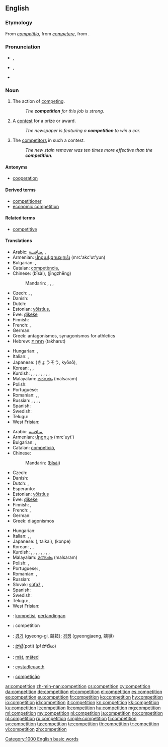 {{slim-wikipedia}}
{{also|compétition}}
==English==

===Etymology===
From {{etyl|LL.}} ''[[competitio]]'', from ''[[competere]]'', from {{etyl|la}} {{term|peto|petō|lang=la}}.

===Pronunciation===
* {{a|RP}} {{IPA|/ˌkɒmpəˈtɪʃən/}}, {{X-SAMPA|/%kQmp@"tIS@n/}}
* {{a|GenAm}} {{IPA|/ˌkɑːmpəˈtɪʃən/}}, {{X-SAMPA|/%kA:mp@"tIS@n/}}
* {{audio|en-us-competition.ogg|Audio (US)}}

===Noun===
{{en-noun|s|-}}

# {{uncountable}} The action of [[compete |competing]].
#: ''The '''competition''' for this job is strong.''
# {{countable}} A [[contest]] for a prize or award.
#: ''The newspaper is featuring a '''competition''' to win a car.''
# {{context|uncountable|collectively}} The [[competitor]]s in such a contest.
#: ''The new stain remover was ten times more effective than the '''competition'''.''

====Antonyms====
* {{sense|action of competing}} [[cooperation]]

====Derived terms====
* [[competitioner]]
* [[economic competition]]

====Related terms====
* [[competitive]]

====Translations====
{{trans-top|action of competing}}
* Arabic: [[منافسة]], {{f}}, {{t|ar|منافسة|f|tr=munāfasa|sc=Arab}}
* Armenian: [[մրցակցություն]] (mrc'akc'ut'yun)
* Bulgarian: {{t|bg|съперничество|n}},  {{t+|bg|конкуренция|f}}
* Catalan: [[competència]], {{f}}
* Chinese: {{zh-ts|比賽|比赛}} (bǐsài), {{zh-ts|競爭|竞争}} (jìngzhēng)
*: Mandarin: {{t|zh|比賽|sc=Hani}}, {{t|zh|比赛|tr=bǐsài|sc=Hani}}, {{t|zh|競爭|sc=Hani}}, {{t|zh|竞争|tr=jìngzhēng|sc=Hani}}
* Czech: {{t|cs|soupeření}}, {{t|cs|konkurování}}, {{t|cs|konkurence}}
* Danish: {{t+|da|konkurrence|c}}
* Dutch: {{t+|nl|concurrentie|f}}
* Estonian: [[võistlus]], {{t|et|võistlus}}
* Ewe: [[ɖikeke]]
* Finnish: {{t+|fi|kilpailu}}
* French: {{t+|fr|compétition|f}}, {{t+|fr|concurrence|f}}
* German: {{t+|de|Konkurrenz|f}}
* Greek: {{t+|el|ανταγωνισμός|m}} antagonismos, {{t+|el|συναγωνισμός|m}} synagonismos for athletics
* Hebrew: [[תחרות]] (takharut) {{f}}
{{trans-mid}}
* Hungarian: {{t|hu|verseny}}, {{t|hu|versengés}}
* Italian: {{t+|it|competizione|f}}, {{t+|it|concorrenza|f}}
* Japanese: {{Jpan|[[競争]]}} (きょうそう, kyōsō), {{t|ja|コンペ|tr=konpe|sc=Jpan}}
* Korean: {{t|ko|경쟁|sc=Kore}}, {{t|ko|경쟁|tr=gyeongjaeng|sc=Kore}}, {{t|ko|競爭|sc=Kore}}
* Kurdish: {{t+|ku|pêşbazî}}, {{t+|ku|pêşbirk}}, {{t+|ku|berêkane}}, {{t+|ku|misabiqe}}, {{t+|ku|hevrikî}}, {{t+|ku|hawirkan}}, {{t+|ku|riberiz}}, {{t+|ku|sîbaq}}, {{t+|ku|reqabet}}
* Malayalam: [[മത്സരം]] (malsaram)
* Polish: {{t-|pl|rywalizacja|f}}
* Portuguese: {{t+|pt|competição|f}}
* Romanian: {{t|ro|competiție}}, {{t|ro|concurență|f}}, {{t|ro|concurs|n}}
* Russian: {{t+|ru|соревнование|n|tr=sorevnovánije}},  {{t|ru|состязание|n|tr=sostjazánije}},  {{t+|ru|конкуренция|f|tr=konkuréntsija}}, {{t+|ru|конкурс|m|tr=kónkurs}}, {{t|ru|соперничество|n|tr=sopérničestvo|sc=Cyrl}}
* Spanish: {{t|es|competición|f}}
* Swedish: {{t+|sv|konkurrens|c}}
* Telugu: {{t|te|పోటీచేయు|tr=poticeyu|sc=Telu}}
* West Frisian: {{t+|fy|kompetysje|c|xs=West Frisian}}
{{trans-bottom}}

{{trans-top|contest for a prize or award}}
* Arabic: [[منافسة]], {{f}}
* Armenian: [[մրցույթ]] (mrc'uyt')
* Bulgarian: {{t+|bg|състезание|n}},  {{t|bg|съревнование|n}}
* Catalan: [[competició]], {{f}}
* Chinese:
*: Mandarin: {{zh-ts|比賽|比赛}} ([[bǐ]][[sài]])
* Czech: {{t-|cs|soutěž|f}}
* Danish: {{t+|da|konkurrence|c}}
* Dutch: {{t+|nl|competitie|f}}, {{t-|nl|toernooi|n}}
* Esperanto: {{t+|eo|konkurso}}
* Estonian: [[võistlus]]
* Ewe: [[ɖikeke]]
* Finnish: {{t+|fi|kilpailu}}, {{t+|fi|kisa}}
* French: {{t+|fr|concours|m}}, {{t+|fr|compétition|f}}
* German: {{t+|de|Wettbewerb|m}}
* Greek: {{t+|el|διαγωνισμός|m}} diagonismos
{{trans-mid}}
* Hungarian: {{t|hu|verseny}}
* Italian: {{t-|it|concorso|m}}, {{t+|it|competizione|f}}, {{t-|it|gara|f}}
* Japanese: {{Jpan|[[大会]]}} ({{Jpan|[[たいかい]]}}, taikai), {{Jpan|[[コンペ]]}} (konpe)
* Korean: {{t|ko|경기|sc=Kore}}, {{t|ko|경쟁 시험|sc=Kore}}, {{t|ko|경진 대회|sc=Kore}}
* Kurdish: {{t+|ku|pêşbazî}}, {{t+|ku|pêşbirk}}, {{t+|ku|berêkane}}, {{t+|ku|misabiqe}}, {{t+|ku|hevrikî}}, {{t+|ku|hawirkan}}, {{t+|ku|riberiz}}, {{t+|ku|sîbaq}}, {{t+|ku|reqabet}}
* Malayalam: [[മത്സരം]] (malsaram)
* Polish: {{t+|pl|konkurs|m}}, {{t+|pl|zawody}}
* Portuguese: {{t+|pt|concurso|m}}, {{t+|pt|competição|f}}
* Romanian: {{t|ro|concurs|n}}, {{t|ro|competiție|f}}
* Russian: {{t+|ru|конкурс|m|tr=kónkurs}}
* Slovak: [[súťaž]] {{f}}, {{t|sk|súťaž|f}}
* Spanish: {{t|es|competencia|f}}
* Swedish: {{t+|sv|tävling|c}}
* Telugu: {{t|te|పందెము|tr=pamdemu|sc=Telu}}, {{t|te|పోటీ|tr=poti|sc=Telu}}
* West Frisian: {{t+|fy|kompetysje|c|xs=West Frisian}}
{{trans-bottom}}

<!--Remove this section once all of the translations below have been moved into the tables above.-->
{{checktrans-top}}
* {{ttbc|id}}: [[kompetisi]], [[tanding|pertandingan]]
* {{ttbc|ia}}: competition
* {{ttbc|ko}}: [[경기]] (gyeong-gi, 競技); [[경쟁]] (gyeongjaeng, 競爭)
* {{ttbc|te}}: [[పోటీ]](poti) (''pl'' పోటీలు)
* {{ttbc|vo}}: [[mät]], [[mäted]]
* {{ttbc|cy}}: [[cystadleuaeth]] {{f}}
* {{ttbc|pt}}: [[competição]]
{{trans-bottom}}

[[Category:1000 English basic words]]

[[ar:competition]]
[[zh-min-nan:competition]]
[[cs:competition]]
[[cy:competition]]
[[da:competition]]
[[de:competition]]
[[et:competition]]
[[el:competition]]
[[es:competition]]
[[eo:competition]]
[[eu:competition]]
[[fr:competition]]
[[ko:competition]]
[[hy:competition]]
[[io:competition]]
[[id:competition]]
[[it:competition]]
[[kn:competition]]
[[kk:competition]]
[[ku:competition]]
[[lt:competition]]
[[li:competition]]
[[hu:competition]]
[[mg:competition]]
[[ml:competition]]
[[my:competition]]
[[nl:competition]]
[[ja:competition]]
[[no:competition]]
[[pl:competition]]
[[ru:competition]]
[[simple:competition]]
[[fi:competition]]
[[sv:competition]]
[[ta:competition]]
[[te:competition]]
[[th:competition]]
[[tr:competition]]
[[vi:competition]]
[[zh:competition]]